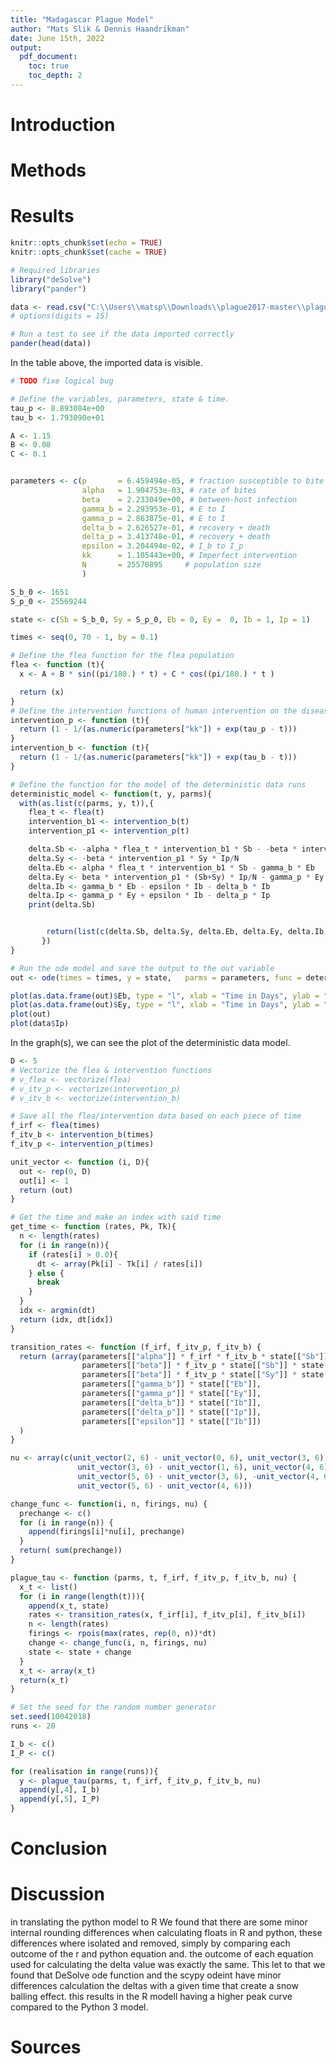 ```yaml
---
title: "Madagascar Plague Model"
author: "Mats Slik & Dennis Haandrikman"
date: June 15th, 2022
output:
  pdf_document:
    toc: true
    toc_depth: 2
---
```



# Introduction


# Methods


# Results

```r
knitr::opts_chunk$set(echo = TRUE)
knitr::opts_chunk$set(cache = TRUE)

# Required libraries
library("deSolve")
library("pander")
```
```r
data <- read.csv("C:\\Users\\matsp\\Downloads\\plague2017-master\\plague2017-master\\test2.csv", col.names = c('Sb','Sy','Eb','Ey','Ib','Ip', 'tijd'))
# options(digits = 15)

# Run a test to see if the data imported correctly
pander(head(data))
```
In the table above, the imported data is visible.
```r
# TODO fixe logical bug

# Define the variables, parameters, state & time.
tau_p <- 8.893084e+00
tau_b <- 1.793090e+01

A <- 1.15
B <- 0.08
C <- 0.1


parameters <- c(p       = 6.459494e-05, # fraction susceptible to bite
                alpha   = 1.904753e-03, # rate of bites
                beta    = 2.233049e+00, # between-host infection
                gamma_b = 2.293953e-01, # E to I
                gamma_p = 2.863875e-01, # E to I
                delta_b = 2.626527e-01, # recovery + death
                delta_p = 3.413748e-01, # recovery + death
                epsilon = 3.204494e-02, # I_b to I_p
                kk      = 1.105443e+00, # Imperfect intervention
                N       = 25570895     # population size
                )

S_b_0 <- 1651
S_p_0 <- 25569244

state <- c(Sb = S_b_0, Sy = S_p_0, Eb = 0, Ey =  0, Ib = 1, Ip = 1)

times <- seq(0, 70 - 1, by = 0.1)

# Define the flea function for the flea population
flea <- function (t){
  x <- A + B * sin((pi/180.) * t) + C * cos((pi/180.) * t )

  return (x)
}
# Define the intervention functions of human intervention on the disease
intervention_p <- function (t){
  return (1 - 1/(as.numeric(parameters["kk"]) + exp(tau_p - t)))
}
intervention_b <- function (t){
  return (1 - 1/(as.numeric(parameters["kk"]) + exp(tau_b - t)))
}

```
```r
# Define the function for the model of the deterministic data runs
deterministic_model <- function(t, y, parms){
  with(as.list(c(parms, y, t)),{
    flea_t <- flea(t)
    intervention_b1 <- intervention_b(t)
    intervention_p1 <- intervention_p(t)

    delta.Sb <- -alpha * flea_t * intervention_b1 * Sb - -beta * intervention_p1 * Sb * Ip/N
    delta.Sy <- -beta * intervention_p1 * Sy * Ip/N
    delta.Eb <- alpha * flea_t * intervention_b1 * Sb - gamma_b * Eb
    delta.Ey <- beta * intervention_p1 * (Sb+Sy) * Ip/N - gamma_p * Ey
    delta.Ib <- gamma_b * Eb - epsilon * Ib - delta_b * Ib
    delta.Ip <- gamma_p * Ey + epsilon * Ib - delta_p * Ip
    print(delta.Sb)


        return(list(c(delta.Sb, delta.Sy, delta.Eb, delta.Ey, delta.Ib, delta.Ip)))
       })
}

# Run the ode model and save the output to the out variable
out <- ode(times = times, y = state,   parms = parameters, func = deterministic_model, method = "lsoda", atol = 1e-10, rtol = 1e-10)

plot(as.data.frame(out)$Eb, type = "l", xlab = "Time in Days", ylab = "Bubonice indices", col = "blue", ylim = c(0, 30))
plot(as.data.frame(out)$Ey, type = "l", xlab = "Time in Days", ylab = "Puneonic indices", col = "blue", ylim = c(0, 120))
plot(out)
plot(data$Ip)

```
In the graph(s), we can see the plot of the deterministic data model.
```r

D <- 5
# Vectorize the flea & intervention functions
# v_flea <- vectorize(flea)
# v_itv_p <- vectorize(intervention_p)
# v_itv_b <- vectorize(intervention_b)

# Save all the flea/intervention data based on each piece of time
f_irf <- flea(times)
f_itv_b <- intervention_b(times)
f_itv_p <- intervention_p(times)

unit_vector <- function (i, D){
  out <- rep(0, D)
  out[i] <- 1
  return (out)
}

# Get the time and make an index with said time
get_time <- function (rates, Pk, Tk){
  n <- length(rates)
  for (i in range(n)){
    if (rates[i] > 0.0){
      dt <- array(Pk[i] - Tk[i] / rates[i])
    } else {
      break
    }
  }
  idx <- argmin(dt)
  return (idx, dt[idx])
}

transition_rates <- function (f_irf, f_itv_p, f_itv_b) {
  return (array(parameters[["alpha"]] * f_irf * f_itv_b * state[["Sb"]],
                parameters[["beta"]] * f_itv_p * state[["Sb"]] * state[["Ip"]]/parameters[["N"]],
                parameters[["beta"]] * f_itv_p * state[["Sy"]] * state[["Ip"]]/parameters[["N"]],
                parameters[["gamma_b"]] * state[["Eb"]],
                parameters[["gamma_p"]] * state[["Ey"]],
                parameters[["delta_b"]] * state[["Ib"]],
                parameters[["delta_p"]] * state[["Ip"]],
                parameters[["epsilon"]] * state[["Ib"]])
  )
}

nu <- array(c(unit_vector(2, 6) - unit_vector(0, 6), unit_vector(3, 6) - unit_vector(0, 6),
               unit_vector(3, 6) - unit_vector(1, 6), unit_vector(4, 6) - unit_vector(2, 6),
               unit_vector(5, 6) - unit_vector(3, 6), -unit_vector(4, 6), -unit_vector(5, 6),
               unit_vector(5, 6) - unit_vector(4, 6)))

change_func <- function(i, n, firings, nu) {
  prechange <- c()
  for (i in range(n)) {
    append(firings[i]*nu[i], prechange)
  }
  return( sum(prechange))
}

plague_tau <- function (parms, t, f_irf, f_itv_p, f_itv_b, nu) {
  x_t <- list()
  for (i in range(length(t))){
    append(x_t, state)
    rates <- transition_rates(x, f_irf[i], f_itv_p[i], f_itv_b[i])
    n <- length(rates)
    firings <- rpois(max(rates, rep(0, n))*dt)
    change <- change_func(i, n, firings, nu)
    state <- state + change
  }
  x_t <- array(x_t)
  return(x_t)
}

# Set the seed for the random number generator
set.seed(10042018)
runs <- 20

I_b <- c()
I_P <- c()

for (realisation in range(runs)){
  y <- plague_tau(parms, t, f_irf, f_itv_p, f_itv_b, nu)
  append(y[,4], I_b)
  append(y[,5], I_P)
}

```

# Conclusion


# Discussion

in translating the python model to R
We found that there are some minor internal rounding differences when calculating floats in R and python,
these differences where isolated and removed, simply by comparing each outcome of the r and python equation and.
the outcome of each equation used for calculating the delta value was exactly the same.
This let to that we found that DeSolve ode function and the scypy odeint have minor differences calculation the deltas with a given time that create a snow balling effect.
this results in the R modell having a higher peak curve compared to the Python 3 model.

# Sources

